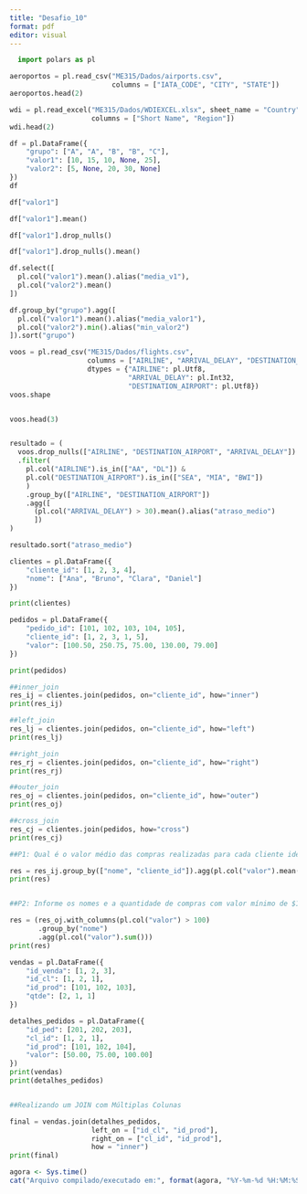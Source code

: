 ---
title: "Desafio_10"
format: pdf
editor: visual
---

```{python}
  import polars as pl
```

```{python}
aeroportos = pl.read_csv("ME315/Dados/airports.csv",
                         columns = ["IATA_CODE", "CITY", "STATE"])
aeroportos.head(2)
```

```{python}
wdi = pl.read_excel("ME315/Dados/WDIEXCEL.xlsx", sheet_name = "Country",
                    columns = ["Short Name", "Region"])
wdi.head(2)
```

```{python}
df = pl.DataFrame({
    "grupo": ["A", "A", "B", "B", "C"],
    "valor1": [10, 15, 10, None, 25],
    "valor2": [5, None, 20, 30, None]
})
df

df["valor1"]

df["valor1"].mean()

df["valor1"].drop_nulls()

df["valor1"].drop_nulls().mean()

df.select([
  pl.col("valor1").mean().alias("media_v1"),
  pl.col("valor2").mean()
])

df.group_by("grupo").agg([
  pl.col("valor1").mean().alias("media_valor1"),
  pl.col("valor2").min().alias("min_valor2")
]).sort("grupo")
```

```{python}
voos = pl.read_csv("ME315/Dados/flights.csv",
                   columns = ["AIRLINE", "ARRIVAL_DELAY", "DESTINATION_AIRPORT"],
                   dtypes = {"AIRLINE": pl.Utf8,
                             "ARRIVAL_DELAY": pl.Int32,
                             "DESTINATION_AIRPORT": pl.Utf8})
voos.shape


voos.head(3)


resultado = (
  voos.drop_nulls(["AIRLINE", "DESTINATION_AIRPORT", "ARRIVAL_DELAY"])
  .filter(
    pl.col("AIRLINE").is_in(["AA", "DL"]) &
    pl.col("DESTINATION_AIRPORT").is_in(["SEA", "MIA", "BWI"])
    )
    .group_by(["AIRLINE", "DESTINATION_AIRPORT"])
    .agg([
      (pl.col("ARRIVAL_DELAY") > 30).mean().alias("atraso_medio")
      ])
)

resultado.sort("atraso_medio")
```

```{python}
clientes = pl.DataFrame({
    "cliente_id": [1, 2, 3, 4],
    "nome": ["Ana", "Bruno", "Clara", "Daniel"]
})

print(clientes)
```

```{python}
pedidos = pl.DataFrame({
    "pedido_id": [101, 102, 103, 104, 105],
    "cliente_id": [1, 2, 3, 1, 5],
    "valor": [100.50, 250.75, 75.00, 130.00, 79.00]
})

print(pedidos)
```

```{python}
##inner_join
res_ij = clientes.join(pedidos, on="cliente_id", how="inner")
print(res_ij)

##left_join
res_lj = clientes.join(pedidos, on="cliente_id", how="left")
print(res_lj)

##right_join
res_rj = clientes.join(pedidos, on="cliente_id", how="right")
print(res_rj)

##outer_join
res_oj = clientes.join(pedidos, on="cliente_id", how="outer")
print(res_oj)

##cross_join
res_cj = clientes.join(pedidos, how="cross")
print(res_cj)
```

```{python}

##P1: Qual é o valor médio das compras realizadas para cada cliente identificado?

res = res_ij.group_by(["nome", "cliente_id"]).agg(pl.col("valor").mean())
print(res)


##P2: Informe os nomes e a quantidade de compras com valor mínimo de $100.00 realizadas por cada cliente.

res = (res_oj.with_columns(pl.col("valor") > 100)
       .group_by("nome")
       .agg(pl.col("valor").sum()))
print(res)
```

```{python}
vendas = pl.DataFrame({
    "id_venda": [1, 2, 3],
    "id_cl": [1, 2, 1],
    "id_prod": [101, 102, 103],
    "qtde": [2, 1, 1]
})

detalhes_pedidos = pl.DataFrame({
    "id_ped": [201, 202, 203],
    "cl_id": [1, 2, 1],
    "id_prod": [101, 102, 104],
    "valor": [50.00, 75.00, 100.00]
})
print(vendas)
print(detalhes_pedidos)


##Realizando um JOIN com Múltiplas Colunas

final = vendas.join(detalhes_pedidos,
                    left_on = ["id_cl", "id_prod"],
                    right_on = ["cl_id", "id_prod"],
                    how = "inner")
print(final)
```

```{r}
agora <- Sys.time() 
cat("Arquivo compilado/executado em:", format(agora, "%Y-%m-%d %H:%M:%S"), "\n")
```
